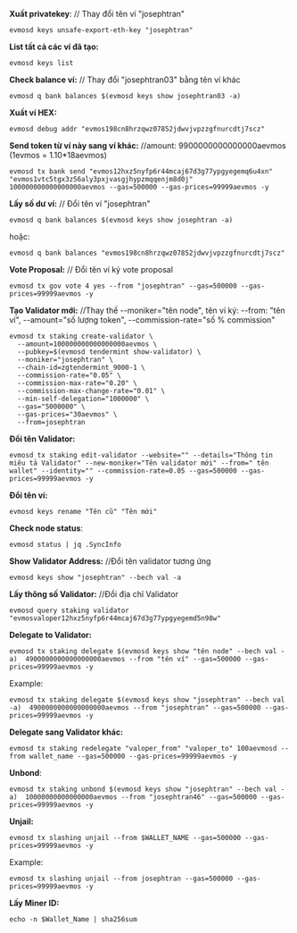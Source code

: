 **Xuất privatekey**: // Thay đổi tên ví "josephtran"
```
evmosd keys unsafe-export-eth-key "josephtran"
```
**List tất cả các ví đã tạo:**
```
evmosd keys list
```

**Check balance ví:** // Thay đổi "josephtran03" bằng tên ví khác
```
evmosd q bank balances $(evmosd keys show josephtran03 -a)
```

**Xuất ví HEX:**
```
evmosd debug addr "evmos198cn8hrzqwz07852jdwvjvpzzgfnurcdtj7scz"  
```

**Send token từ ví này sang ví khác:** //amount: 9900000000000000aevmos (1evmos = 1.10*18aevmos)
```
evmosd tx bank send "evmos12hxz5nyfp6r44mcaj67d3g77ypgyegemq6u4xn" "evmos1vtc5tgx3z56aly3pxjvasgjhypzmqqenjm8d0j" 100000000000000000aevmos --gas=500000 --gas-prices=99999aevmos -y
```
**Lấy số dư ví:** // Đổi tên ví "josephtran"
```
evmosd q bank balances $(evmosd keys show josephtran -a)
```
hoặc:
```
evmosd q bank balances "evmos198cn8hrzqwz07852jdwvjvpzzgfnurcdtj7scz" 
```

**Vote Proposal:** // Đổi tên ví ký vote proposal
```
evmosd tx gov vote 4 yes --from "josephtran" --gas=500000 --gas-prices=99999aevmos -y 
```

**Tạo Validator mới:** //Thay thế --moniker="tên node", tên ví ký: --from: "tên ví", --amount="số lượng token", --commission-rate="số % commission"
```
evmosd tx staking create-validator \
  --amount=100000000000000000aevmos \
  --pubkey=$(evmosd tendermint show-validator) \
  --moniker="josephtran" \
  --chain-id=zgtendermint_9000-1 \
  --commission-rate="0.05" \
  --commission-max-rate="0.20" \
  --commission-max-change-rate="0.01" \
  --min-self-delegation="1000000" \
  --gas="5000000" \
  --gas-prices="30aevmos" \
  --from=josephtran
```

**Đổi tên Validator:**
```
evmosd tx staking edit-validator --website="" --details="Thông tin miêu tả Validator" --new-moniker="Tên validator mới" --from=" tên wallet" --identity="" --commission-rate=0.05 --gas=500000 --gas-prices=99999aevmos -y
```

**Đổi tên ví:**
```
evmosd keys rename "Tên cũ" "Tên mới"
```

**Check node status**:
```
evmosd status | jq .SyncInfo 
```

**Show Validator Address:** //Đổi tên validator tương ứng
```
evmosd keys show "josephtran" --bech val -a
```

**Lấy thông số Validator:** //Đổi địa chỉ Validator
```
evmosd query staking validator "evmosvaloper12hxz5nyfp6r44mcaj67d3g77ypgyegemd5n98w"
```



**Delegate to Validator:** 

```
evmosd tx staking delegate $(evmosd keys show "tên node" --bech val -a)  4900000000000000000aevmos --from "tên ví" --gas=500000 --gas-prices=99999aevmos -y
```
Example:
```
evmosd tx staking delegate $(evmosd keys show "josephtran" --bech val -a)  4900000000000000000aevmos --from "josephtran" --gas=500000 --gas-prices=99999aevmos -y
```

**Delegate sang Validator khác:** 
```
evmosd tx staking redelegate "valoper_from" "valoper_to" 100aevmosd --from wallet_name --gas=500000 --gas-prices=99999aevmos -y
```

**Unbond**:
```
evmosd tx staking unbond $(evmosd keys show "josephtran" --bech val -a)  10000000000000000aevmos --from "josephtran46" --gas=500000 --gas-prices=99999aevmos -y
```

**Unjail:**
```
evmosd tx slashing unjail --from $WALLET_NAME --gas=500000 --gas-prices=99999aevmos -y
```
Example:
```
evmosd tx slashing unjail --from josephtran --gas=500000 --gas-prices=99999aevmos -y
```

**Lấy Miner ID:**
```
echo -n $Wallet_Name | sha256sum
```
